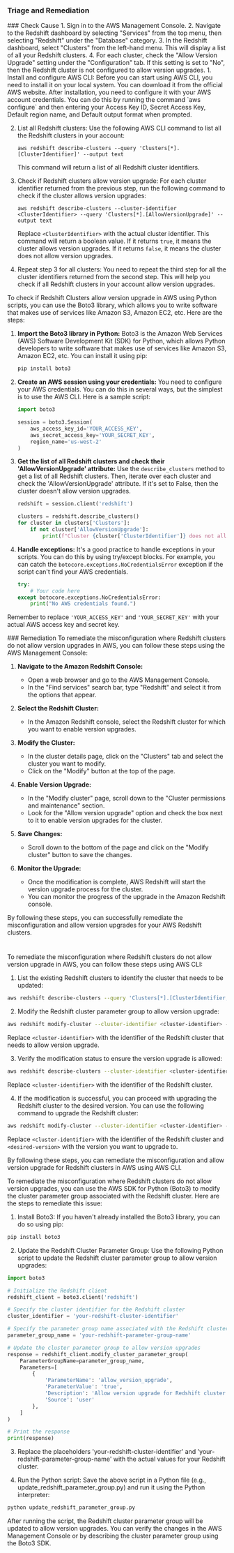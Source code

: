 
### Triage and Remediation
<Tabs>

<Tab title='Cause'>
### Check Cause
<AccordionGroup>
<Accordion title='Using Console' defaultOpen='true'>
1. Sign in to the AWS Management Console.
2. Navigate to the Redshift dashboard by selecting "Services" from the top menu, then selecting "Redshift" under the "Database" category.
3. In the Redshift dashboard, select "Clusters" from the left-hand menu. This will display a list of all your Redshift clusters.
4. For each cluster, check the "Allow Version Upgrade" setting under the "Configuration" tab. If this setting is set to "No", then the Redshift cluster is not configured to allow version upgrades.
</Accordion>

<Accordion title='Using CLI'>
1. Install and configure AWS CLI: Before you can start using AWS CLI, you need to install it on your local system. You can download it from the official AWS website. After installation, you need to configure it with your AWS account credentials. You can do this by running the command `aws configure` and then entering your Access Key ID, Secret Access Key, Default region name, and Default output format when prompted.

2. List all Redshift clusters: Use the following AWS CLI command to list all the Redshift clusters in your account:

   ```
   aws redshift describe-clusters --query 'Clusters[*].[ClusterIdentifier]' --output text
   ```
   This command will return a list of all Redshift cluster identifiers.

3. Check if Redshift clusters allow version upgrade: For each cluster identifier returned from the previous step, run the following command to check if the cluster allows version upgrades:

   ```
   aws redshift describe-clusters --cluster-identifier <ClusterIdentifier> --query 'Clusters[*].[AllowVersionUpgrade]' --output text
   ```
   Replace `<ClusterIdentifier>` with the actual cluster identifier. This command will return a boolean value. If it returns `true`, it means the cluster allows version upgrades. If it returns `false`, it means the cluster does not allow version upgrades.

4. Repeat step 3 for all clusters: You need to repeat the third step for all the cluster identifiers returned from the second step. This will help you check if all Redshift clusters in your account allow version upgrades.
</Accordion>

<Accordion title='Using Python'>
To check if Redshift Clusters allow version upgrade in AWS using Python scripts, you can use the Boto3 library, which allows you to write software that makes use of services like Amazon S3, Amazon EC2, etc. Here are the steps:

1. **Import the Boto3 library in Python:**
   Boto3 is the Amazon Web Services (AWS) Software Development Kit (SDK) for Python, which allows Python developers to write software that makes use of services like Amazon S3, Amazon EC2, etc. You can install it using pip:
   ```python
   pip install boto3
   ```

2. **Create an AWS session using your credentials:**
   You need to configure your AWS credentials. You can do this in several ways, but the simplest is to use the AWS CLI. Here is a sample script:
   ```python
   import boto3

   session = boto3.Session(
       aws_access_key_id='YOUR_ACCESS_KEY',
       aws_secret_access_key='YOUR_SECRET_KEY',
       region_name='us-west-2'
   )
   ```

3. **Get the list of all Redshift clusters and check their 'AllowVersionUpgrade' attribute:**
   Use the `describe_clusters` method to get a list of all Redshift clusters. Then, iterate over each cluster and check the 'AllowVersionUpgrade' attribute. If it's set to False, then the cluster doesn't allow version upgrades.
   ```python
   redshift = session.client('redshift')

   clusters = redshift.describe_clusters()
   for cluster in clusters['Clusters']:
       if not cluster['AllowVersionUpgrade']:
           print(f"Cluster {cluster['ClusterIdentifier']} does not allow version upgrades.")
   ```

4. **Handle exceptions:**
   It's a good practice to handle exceptions in your scripts. You can do this by using try/except blocks. For example, you can catch the `botocore.exceptions.NoCredentialsError` exception if the script can't find your AWS credentials.
   ```python
   try:
       # Your code here
   except botocore.exceptions.NoCredentialsError:
       print("No AWS credentials found.")
   ```
Remember to replace `'YOUR_ACCESS_KEY'` and `'YOUR_SECRET_KEY'` with your actual AWS access key and secret key.
</Accordion>

</AccordionGroup>
</Tab>
<Tab title='Remediation'>
### Remediation

<AccordionGroup>
<Accordion title='Using Console' defaultOpen='true'>
To remediate the misconfiguration where Redshift clusters do not allow version upgrades in AWS, you can follow these steps using the AWS Management Console:

1. **Navigate to the Amazon Redshift Console:**
   - Open a web browser and go to the AWS Management Console.
   - In the "Find services" search bar, type "Redshift" and select it from the options that appear.

2. **Select the Redshift Cluster:**
   - In the Amazon Redshift console, select the Redshift cluster for which you want to enable version upgrades.

3. **Modify the Cluster:**
   - In the cluster details page, click on the "Clusters" tab and select the cluster you want to modify.
   - Click on the "Modify" button at the top of the page.

4. **Enable Version Upgrade:**
   - In the "Modify cluster" page, scroll down to the "Cluster permissions and maintenance" section.
   - Look for the "Allow version upgrade" option and check the box next to it to enable version upgrades for the cluster.

5. **Save Changes:**
   - Scroll down to the bottom of the page and click on the "Modify cluster" button to save the changes.

6. **Monitor the Upgrade:**
   - Once the modification is complete, AWS Redshift will start the version upgrade process for the cluster.
   - You can monitor the progress of the upgrade in the Amazon Redshift console.

By following these steps, you can successfully remediate the misconfiguration and allow version upgrades for your AWS Redshift clusters.

#
</Accordion>

<Accordion title='Using CLI'>
To remediate the misconfiguration where Redshift clusters do not allow version upgrade in AWS, you can follow these steps using AWS CLI:

1. List the existing Redshift clusters to identify the cluster that needs to be updated:
```bash
aws redshift describe-clusters --query 'Clusters[*].[ClusterIdentifier,ClusterVersion]' --output table
```

2. Modify the Redshift cluster parameter group to allow version upgrade:
```bash
aws redshift modify-cluster --cluster-identifier <cluster-identifier> --allow-version-upgrade
```
Replace `<cluster-identifier>` with the identifier of the Redshift cluster that needs to allow version upgrade.

3. Verify the modification status to ensure the version upgrade is allowed:
```bash
aws redshift describe-clusters --cluster-identifier <cluster-identifier> --query 'Clusters[*].[ClusterIdentifier,AllowVersionUpgrade]' --output table
```
Replace `<cluster-identifier>` with the identifier of the Redshift cluster.

4. If the modification is successful, you can proceed with upgrading the Redshift cluster to the desired version. You can use the following command to upgrade the Redshift cluster:
```bash
aws redshift modify-cluster --cluster-identifier <cluster-identifier> --cluster-version <desired-version>
```
Replace `<cluster-identifier>` with the identifier of the Redshift cluster and `<desired-version>` with the version you want to upgrade to.

By following these steps, you can remediate the misconfiguration and allow version upgrade for Redshift clusters in AWS using AWS CLI.
</Accordion>

<Accordion title='Using Python'>
To remediate the misconfiguration where Redshift clusters do not allow version upgrades, you can use the AWS SDK for Python (Boto3) to modify the cluster parameter group associated with the Redshift cluster. Here are the steps to remediate this issue:

1. Install Boto3: If you haven't already installed the Boto3 library, you can do so using pip:

```bash
pip install boto3
```

2. Update the Redshift Cluster Parameter Group: Use the following Python script to update the Redshift cluster parameter group to allow version upgrades:

```python
import boto3

# Initialize the Redshift client
redshift_client = boto3.client('redshift')

# Specify the cluster identifier for the Redshift cluster
cluster_identifier = 'your-redshift-cluster-identifier'

# Specify the parameter group name associated with the Redshift cluster
parameter_group_name = 'your-redshift-parameter-group-name'

# Update the cluster parameter group to allow version upgrades
response = redshift_client.modify_cluster_parameter_group(
    ParameterGroupName=parameter_group_name,
    Parameters=[
        {
            'ParameterName': 'allow_version_upgrade',
            'ParameterValue': 'true',
            'Description': 'Allow version upgrade for Redshift cluster',
            'Source': 'user'
        },
    ]
)

# Print the response
print(response)
```

3. Replace the placeholders 'your-redshift-cluster-identifier' and 'your-redshift-parameter-group-name' with the actual values for your Redshift cluster.

4. Run the Python script: Save the above script in a Python file (e.g., update_redshift_parameter_group.py) and run it using the Python interpreter:

```bash
python update_redshift_parameter_group.py
```

After running the script, the Redshift cluster parameter group will be updated to allow version upgrades. You can verify the changes in the AWS Management Console or by describing the cluster parameter group using the Boto3 SDK.
</Accordion>

</AccordionGroup>
</Tab>
</Tabs>

